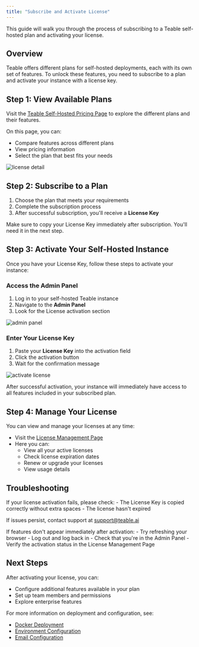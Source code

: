 ```yaml
---
title: "Subscribe and Activate License"
---
```


This guide will walk you through the process of subscribing to a Teable self-hosted plan and activating your license.

## Overview

Teable offers different plans for self-hosted deployments, each with its own set of features. To unlock these features, you need to subscribe to a plan and activate your instance with a license key.

## Step 1: View Available Plans

Visit the [Teable Self-Hosted Pricing Page](https://app.teable.ai/public/pricing?host=self-hosted) to explore the different plans and their features.

On this page, you can:
- Compare features across different plans
- View pricing information
- Select the plan that best fits your needs

![license detail](/images/2025-10-14-11-20-31.png)

## Step 2: Subscribe to a Plan

1. Choose the plan that meets your requirements
2. Complete the subscription process
3. After successful subscription, you'll receive a **License Key**

<Note>
Make sure to copy your License Key immediately after subscription. You'll need it in the next step.
</Note>

## Step 3: Activate Your Self-Hosted Instance

Once you have your License Key, follow these steps to activate your instance:

### Access the Admin Panel

1. Log in to your self-hosted Teable instance
2. Navigate to the **Admin Panel**
3. Look for the License activation section

![admin panel](/images/2025-10-14-11-16-37.png)

### Enter Your License Key

1. Paste your **License Key** into the activation field
2. Click the activation button
3. Wait for the confirmation message

![activate license](/images/2025-10-14-11-16-31.png)

<Tip>
After successful activation, your instance will immediately have access to all features included in your subscribed plan.
</Tip>

## Step 4: Manage Your License

You can view and manage your licenses at any time:

- Visit the [License Management Page](https://app.teable.ai/setting/license)
- Here you can:
  - View all your active licenses
  - Check license expiration dates
  - Renew or upgrade your licenses
  - View usage details

## Troubleshooting

<Accordion title="License activation failed">
If your license activation fails, please check:
- The License Key is copied correctly without extra spaces
- The license hasn't expired

If issues persist, contact support at support@teable.ai
</Accordion>

<Accordion title="Features not appearing after activation">
If features don't appear immediately after activation:
- Try refreshing your browser
- Log out and log back in
- Check that you're in the Admin Panel
- Verify the activation status in the License Management Page
</Accordion>

## Next Steps

After activating your license, you can:
- Configure additional features available in your plan
- Set up team members and permissions
- Explore enterprise features

For more information on deployment and configuration, see:
- [Docker Deployment](/en/deploy/docker)
- [Environment Configuration](/en/deploy/env)
- [Email Configuration](/en/deploy/email)
